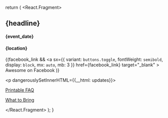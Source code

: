   return (
    <React.Fragment>
      <h2>{headline}</h2>
      <h4>{event_date}</h4>
      <h4>{location}</h4>
      <p>
        {(facebook_link && 
      <a
        sx={{ variant: `buttons.toggle`, fontWeight: `semibold`, display: `block`, mx: `auto`, mb: 3 }}
        href={facebook_link}
        target="_blank"
      >
        Awesome on Facebook
      </a>
        )}
      </p>
      <p dangerouslySetInnerHTML={{__html: updates}}></p>
      <p>
        <a href="/faq">Printable FAQ</a>
      </p>
      <p>
        <a href="/bring">What to Bring</a>
      </p>
    </React.Fragment>
  );
}
